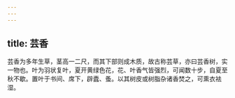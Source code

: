 ```yaml
---
---
---
```

title: 芸香
---



芸香为多年生草，茎高一二尺，而其下部则成木质，故古称芸草，亦曰芸香树，实一物也。叶为羽状复叶，夏开黄绿色花，花、叶香气皆强烈，可闻数十步，自夏至秋不歇。置叶于书间、席下，辟蠹、蚤。以其树皮或树脂杂诸香焚之，可熏衣袪湿。